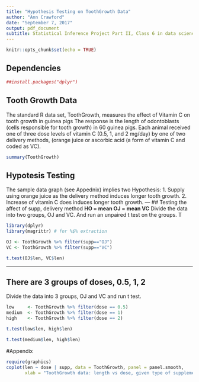 ```yaml
---
title: "Hypothesis Testing on ToothGrowth Data"
author: "Ann Crawford"
date: "September 7, 2017"
output: pdf_document
subtitle: Statistical Inference Project Part II, Class 6 in data science series
---
```


```r
knitr::opts_chunk$set(echo = TRUE)
```
## Dependencies
```r
##install.packages("dplyr")

```
## Tooth Growth Data
The standard R data set, ToothGrowth,  measures the effect of Vitamin C on tooth growth in guinea pigs
The response is the length of odontoblasts (cells responsible for tooth growth) in 60 guinea pigs. Each animal received one 
of three dose levels of vitamin C (0.5, 1, and 2 mg/day) by one of two delivery 
methods, (orange juice or ascorbic acid (a form of vitamin C and coded as VC).

```r
summary(ToothGrowth)
```
## Hypotesis Testing
The sample data graph (see Appednix) implies two Hypothesis: 
1. Supply using orange juice as the delivery method induces longer tooth growth. 
2. Increase of vitamin C does induces longer tooth growth.
---
## Testing the affect of supp, delivery method
**HO = mean OJ = mean VC**
Divide the data into two groups, OJ and VC. And run an unpaired t test on the groups.  T
```r
library(dplyr)
library(magrittr) # for %$% extraction

OJ <- ToothGrowth %>% filter(supp=="OJ")
VC <- ToothGrowth %>% filter(supp=="VC")

t.test(OJ$len, VC$len)

```
----
## There are 3 groups of doses, 0.5, 1, 2
  Divide the data into 3 groups, OJ and VC and run t test. 
```r

low     <- ToothGrowth %>% filter(dose == 0.5)
medium  <- ToothGrowth %>% filter(dose == 1)
high    <- ToothGrowth %>% filter(dose == 2)

t.test(low$len, high$len)

t.test(medium$len, high$len)
```
#Appendix

```r
require(graphics)
coplot(len ~ dose | supp, data = ToothGrowth, panel = panel.smooth,
       xlab = "ToothGrowth data: length vs dose, given type of supplement")
```
